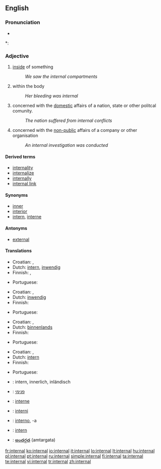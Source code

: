 ==English==

===Pronunciation===
* {{audio|en-us-internal.ogg|Audio (US)}}

*: {{rhymes|ɜː(r)nəl}}

===Adjective===
{{en-adj}}

# [[inside]] of something
#: ''We saw the internal compartments''
# within the body
#: ''Her bleeding was internal''
# concerned with the [[domestic]] affairs of a nation, state or other politcal comunity.
#: ''The nation suffered from internal conflicts''
# concerned with the [[non-public]] affairs of a company or other organisation
#: ''An internal investigation was conducted''

====Derived terms====
* [[internality]]
* [[internalize]]
* [[internally]]
* [[internal link]]

====Synonyms====
* [[inner]]
* [[interior]]
* [[intern]], [[interne]]

====Antonyms====
* [[external]]

====Translations====
{{trans-top|inside of something}}
* Croatian: {{t-|hr|interni|alt=ȉntērnī}}, {{t|hr|unutrašnji|alt=ùnutrašnjī}}
* Dutch: [[intern]], [[inwendig]]
* Finnish: {{t+|fi|sisäinen}}, {{t+|fi|sisä-}}
{{trans-mid}}
* Portuguese: {{t+|pt|interno}}
{{trans-bottom}}

{{trans-top|within the body}}
* Croatian: {{t-|hr|interni|alt=ȉntērnī}}, {{t|hr|unutarnji|alt=ùnutārnjī}}
* Dutch: [[inwendig]]
* Finnish: {{t+|fi|sisäinen}}
{{trans-mid}}
* Portuguese: {{t+|pt|interno}}
{{trans-bottom}}

{{trans-top|concerned with the domestic affairs of a nation, state etc.}}
* Croatian: {{t-|hr|interni|alt=ȉntērnī}}, {{t|hr|unutrašnji|alt=ùnutrašnjī}}
* Dutch: [[binnenlands]]
* Finnish: {{t+|fi|sisäinen}}
{{trans-mid}}
* Portuguese: {{t+|pt|interno}}
{{trans-bottom}}

{{trans-top|concerned with the non-public affairs of a company or other organisation}}
* Croatian: {{t-|hr|interni|alt=ȉntērnī}}, {{t|hr|unutrašnji|alt=ùnutrašnjī}}
* Dutch: [[intern]]
* Finnish: {{t+|fi|sisäinen}}
{{trans-mid}}
* Portuguese: {{t+|pt|interno}}
{{trans-bottom}}

{{checktrans-top}}
* {{ttbc|German}}: intern, innerlich, inländisch
* {{ttbc|Hebrew}}: [[פנימי]]
* {{ttbc|Interlingua}}: [[interne]]
* {{ttbc|Novial}}: [[interni]]
* {{ttbc|Spanish}}: [[interno]], -a
* {{ttbc|Swedish}}: [[intern]]
* {{ttbc|Telugu}}: [[అంతర్గత]] (amtargata)
{{checktrans-bottom}}

[[fr:internal]]
[[ko:internal]]
[[io:internal]]
[[it:internal]]
[[lo:internal]]
[[lt:internal]]
[[hu:internal]]
[[pl:internal]]
[[pt:internal]]
[[ru:internal]]
[[simple:internal]]
[[fi:internal]]
[[ta:internal]]
[[te:internal]]
[[vi:internal]]
[[tr:internal]]
[[zh:internal]]
